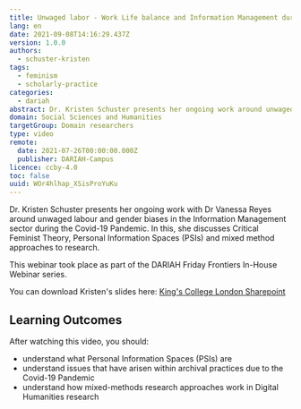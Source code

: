 ```yaml
---
title: Unwaged labor - Work Life balance and Information Management during COVID-19
lang: en
date: 2021-09-08T14:16:29.437Z
version: 1.0.0
authors:
  - schuster-kristen
tags:
  - feminism
  - scholarly-practice
categories:
  - dariah
abstract: Dr. Kristen Schuster presents her ongoing work around unwaged labour and gender biases in the Information Management sector during the Covid-19 Pandemic. In this, she discusses Critical Feminist Theory, Personal Information Spaces (PSIs) and mixed method approaches to research.
domain: Social Sciences and Humanities
targetGroup: Domain researchers
type: video
remote:
  date: 2021-07-26T00:00:00.000Z
  publisher: DARIAH-Campus
licence: ccby-4.0
toc: false
uuid: WOr4hlhap_XSisProYuKu
---
```


Dr. Kristen Schuster presents her ongoing work with Dr Vanessa Reyes around unwaged labour and gender biases in the Information Management sector during the Covid-19 Pandemic. In this, she discusses Critical Feminist Theory, Personal Information Spaces (PSIs) and mixed method approaches to research.

This webinar took place as part of the DARIAH Friday Frontiers In-House Webinar series.

You can download Kristen's slides here: [King's College London Sharepoint](https://emckclac-my.sharepoint.com/:p:/g/personal/k1517875_kcl_ac_uk/EY-QHoalhfxOiUAc-M9CsvcBKGhA_Kfff49j_1Im9O7W6g?e=9js4xa)

## Learning Outcomes

After watching this video, you should:

- understand what Personal Information Spaces (PSIs) are
- understand issues that have arisen within archival practices due to the Covid-19 Pandemic
- understand how mixed-methods research approaches work in Digital Humanities research

<VideoCard
  provider="youtube"
  id="rd26Ofnapes"
  title="Unwaged Labor"
  image="images/kristen-friday-frontiers.png"
/>
